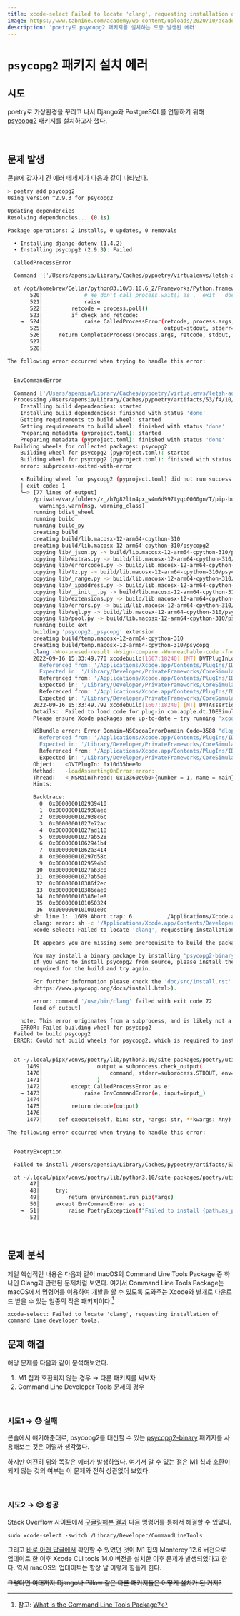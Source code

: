 ```yaml
---
title: xcode-select Failed to locate 'clang', requesting installation of command line developer tools.
image: https://www.tabnine.com/academy/wp-content/uploads/2020/10/academy_1.png
description: 'poetry로 psycopg2 패키지를 설치하는 도중 발생된 에러'
---
```



# `psycopg2` 패키지 설치 에러

## 시도

poetry로 가상환경을 꾸리고 나서 Django와 PostgreSQL를 연동하기 위해 <a href="https://pypi.org/project/psycopg2/" target="_blank">psycopg2</a> 패키지를 설치하고자 했다.

<br/>

## 문제 발생

콘솔에 갑자기 긴 에러 메세지가 다음과 같이 나타났다.

```bash
> poetry add psycopg2
Using version ^2.9.3 for psycopg2

Updating dependencies
Resolving dependencies... (0.1s)

Package operations: 2 installs, 0 updates, 0 removals

  • Installing django-dotenv (1.4.2)
  • Installing psycopg2 (2.9.3): Failed

  CalledProcessError

  Command '['/Users/apensia/Library/Caches/pypoetry/virtualenvs/letsh-admin-zfYQThb9-py3.10/bin/python', '/Users/apensia/.local/pipx/venvs/poetry/lib/python3.10/site-packages/virtualenv/seed/wheels/embed/pip-22.2.2-py3-none-any.whl/pip', 'install', '--use-pep517', '--disable-pip-version-check', '--prefix', '/Users/apensia/Library/Caches/pypoetry/virtualenvs/letsh-admin-zfYQThb9-py3.10', '--no-deps', '/Users/apensia/Library/Caches/pypoetry/artifacts/53/f4/10/6c4fbf8671cd3e90cb0e036883b7aa9e49359e40fa11a699ffb31b2f2e/psycopg2-2.9.3.tar.gz']' returned non-zero exit status 1.

  at /opt/homebrew/Cellar/python@3.10/3.10.6_2/Frameworks/Python.framework/Versions/3.10/lib/python3.10/subprocess.py:524 in run
       520│             # We don't call process.wait() as .__exit__ does that for us.
       521│             raise
       522│         retcode = process.poll()
       523│         if check and retcode:
    →  524│             raise CalledProcessError(retcode, process.args,
       525│                                      output=stdout, stderr=stderr)
       526│     return CompletedProcess(process.args, retcode, stdout, stderr)
       527│
       528│

The following error occurred when trying to handle this error:


  EnvCommandError

  Command ['/Users/apensia/Library/Caches/pypoetry/virtualenvs/letsh-admin-zfYQThb9-py3.10/bin/python', '/Users/apensia/.local/pipx/venvs/poetry/lib/python3.10/site-packages/virtualenv/seed/wheels/embed/pip-22.2.2-py3-none-any.whl/pip', 'install', '--use-pep517', '--disable-pip-version-check', '--prefix', '/Users/apensia/Library/Caches/pypoetry/virtualenvs/letsh-admin-zfYQThb9-py3.10', '--no-deps', '/Users/apensia/Library/Caches/pypoetry/artifacts/53/f4/10/6c4fbf8671cd3e90cb0e036883b7aa9e49359e40fa11a699ffb31b2f2e/psycopg2-2.9.3.tar.gz'] errored with the following return code 1, and output:
  Processing /Users/apensia/Library/Caches/pypoetry/artifacts/53/f4/10/6c4fbf8671cd3e90cb0e036883b7aa9e49359e40fa11a699ffb31b2f2e/psycopg2-2.9.3.tar.gz
    Installing build dependencies: started
    Installing build dependencies: finished with status 'done'
    Getting requirements to build wheel: started
    Getting requirements to build wheel: finished with status 'done'
    Preparing metadata (pyproject.toml): started
    Preparing metadata (pyproject.toml): finished with status 'done'
  Building wheels for collected packages: psycopg2
    Building wheel for psycopg2 (pyproject.toml): started
    Building wheel for psycopg2 (pyproject.toml): finished with status 'error'
    error: subprocess-exited-with-error

    × Building wheel for psycopg2 (pyproject.toml) did not run successfully.
    │ exit code: 1
    ╰─> [77 lines of output]
        /private/var/folders/z_/h7g82ltn4px_w4m6d997tyqc0000gn/T/pip-build-env-jhthind1/overlay/lib/python3.10/site-packages/setuptools/config/setupcfg.py:508: SetuptoolsDeprecationWarning: The license_file parameter is deprecated, use license_files instead.
          warnings.warn(msg, warning_class)
        running bdist_wheel
        running build
        running build_py
        creating build
        creating build/lib.macosx-12-arm64-cpython-310
        creating build/lib.macosx-12-arm64-cpython-310/psycopg2
        copying lib/_json.py -> build/lib.macosx-12-arm64-cpython-310/psycopg2
        copying lib/extras.py -> build/lib.macosx-12-arm64-cpython-310/psycopg2
        copying lib/errorcodes.py -> build/lib.macosx-12-arm64-cpython-310/psycopg2
        copying lib/tz.py -> build/lib.macosx-12-arm64-cpython-310/psycopg2
        copying lib/_range.py -> build/lib.macosx-12-arm64-cpython-310/psycopg2
        copying lib/_ipaddress.py -> build/lib.macosx-12-arm64-cpython-310/psycopg2
        copying lib/__init__.py -> build/lib.macosx-12-arm64-cpython-310/psycopg2
        copying lib/extensions.py -> build/lib.macosx-12-arm64-cpython-310/psycopg2
        copying lib/errors.py -> build/lib.macosx-12-arm64-cpython-310/psycopg2
        copying lib/sql.py -> build/lib.macosx-12-arm64-cpython-310/psycopg2
        copying lib/pool.py -> build/lib.macosx-12-arm64-cpython-310/psycopg2
        running build_ext
        building 'psycopg2._psycopg' extension
        creating build/temp.macosx-12-arm64-cpython-310
        creating build/temp.macosx-12-arm64-cpython-310/psycopg
        clang -Wno-unused-result -Wsign-compare -Wunreachable-code -fno-common -dynamic -DNDEBUG -g -fwrapv -O3 -Wall -isysroot /Library/Developer/CommandLineTools/SDKs/MacOSX12.sdk "-DPSYCOPG_VERSION=2.9.3 (dt dec pq3 ext lo64)" -DPSYCOPG_DEBUG=1 -DPG_VERSION_NUM=140005 -DHAVE_LO64=1 -DPSYCOPG_DEBUG=1 -I/Users/apensia/Library/Caches/pypoetry/virtualenvs/letsh-admin-zfYQThb9-py3.10/include -I/opt/homebrew/opt/python@3.10/Frameworks/Python.framework/Versions/3.10/include/python3.10 -I. -I/opt/homebrew/include/postgresql@14 -I/opt/homebrew/include/postgresql@14/server -I/opt/homebrew/Cellar/icu4c/70.1/include -I/opt/homebrew/opt/openssl@1.1/include -I/opt/homebrew/opt/readline/include -I/opt/homebrew/Cellar/lz4/1.9.4/include -c psycopg/adapter_asis.c -o build/temp.macosx-12-arm64-cpython-310/psycopg/adapter_asis.o
        2022-09-16 15:33:49.770 xcodebuild[1607:18240] [MT] DVTPlugInLoading: Failed to load code for plug-in com.apple.dt.IDESimulatorAvailability (/Applications/Xcode.app/Contents/PlugIns/IDESimulatorAvailability.ideplugin), error = Error Domain=NSCocoaErrorDomain Code=3588 "dlopen(/Applications/Xcode.app/Contents/PlugIns/IDESimulatorAvailability.ideplugin/Contents/MacOS/IDESimulatorAvailability, 0x0109): Symbol not found: (_OBJC_CLASS_$_SimDiskImage)
          Referenced from: '/Applications/Xcode.app/Contents/PlugIns/IDESimulatorAvailability.ideplugin/Contents/MacOS/IDESimulatorAvailability'
          Expected in: '/Library/Developer/PrivateFrameworks/CoreSimulator.framework/Versions/A/CoreSimulator'" UserInfo={NSLocalizedFailureReason=The bundle couldn’t be loaded., NSLocalizedRecoverySuggestion=Try reinstalling the bundle., NSFilePath=/Applications/Xcode.app/Contents/PlugIns/IDESimulatorAvailability.ideplugin/Contents/MacOS/IDESimulatorAvailability, NSDebugDescription=dlopen(/Applications/Xcode.app/Contents/PlugIns/IDESimulatorAvailability.ideplugin/Contents/MacOS/IDESimulatorAvailability, 0x0109): Symbol not found: (_OBJC_CLASS_$_SimDiskImage)
          Referenced from: '/Applications/Xcode.app/Contents/PlugIns/IDESimulatorAvailability.ideplugin/Contents/MacOS/IDESimulatorAvailability'
          Expected in: '/Library/Developer/PrivateFrameworks/CoreSimulator.framework/Versions/A/CoreSimulator', NSBundlePath=/Applications/Xcode.app/Contents/PlugIns/IDESimulatorAvailability.ideplugin, NSLocalizedDescription=The bundle “IDESimulatorAvailability” couldn’t be loaded.}, dyldError = dlopen(/Applications/Xcode.app/Contents/PlugIns/IDESimulatorAvailability.ideplugin/Contents/MacOS/IDESimulatorAvailability, 0x0000): Symbol not found: (_OBJC_CLASS_$_SimDiskImage)
          Referenced from: '/Applications/Xcode.app/Contents/PlugIns/IDESimulatorAvailability.ideplugin/Contents/MacOS/IDESimulatorAvailability'
          Expected in: '/Library/Developer/PrivateFrameworks/CoreSimulator.framework/Versions/A/CoreSimulator'
        2022-09-16 15:33:49.792 xcodebuild[1607:18240] [MT] DVTAssertions: ASSERTION FAILURE in /System/Volumes/Data/SWE/Apps/DT/BuildRoots/BuildRoot2/ActiveBuildRoot/Library/Caches/com.apple.xbs/Sources/DVTFrameworks/DVTFrameworks-21303/DVTFoundation/PlugInArchitecture/DataModel/DVTPlugIn.m:374
        Details:  Failed to load code for plug-in com.apple.dt.IDESimulatorAvailability (/Applications/Xcode.app/Contents/PlugIns/IDESimulatorAvailability.ideplugin)
        Please ensure Xcode packages are up-to-date — try running 'xcodebuild -runFirstLaunch'.

        NSBundle error: Error Domain=NSCocoaErrorDomain Code=3588 "dlopen(/Applications/Xcode.app/Contents/PlugIns/IDESimulatorAvailability.ideplugin/Contents/MacOS/IDESimulatorAvailability, 0x0109): Symbol not found: (_OBJC_CLASS_$_SimDiskImage)
          Referenced from: '/Applications/Xcode.app/Contents/PlugIns/IDESimulatorAvailability.ideplugin/Contents/MacOS/IDESimulatorAvailability'
          Expected in: '/Library/Developer/PrivateFrameworks/CoreSimulator.framework/Versions/A/CoreSimulator'" UserInfo={NSLocalizedFailureReason=The bundle couldn’t be loaded., NSLocalizedRecoverySuggestion=Try reinstalling the bundle., NSFilePath=/Applications/Xcode.app/Contents/PlugIns/IDESimulatorAvailability.ideplugin/Contents/MacOS/IDESimulatorAvailability, NSDebugDescription=dlopen(/Applications/Xcode.app/Contents/PlugIns/IDESimulatorAvailability.ideplugin/Contents/MacOS/IDESimulatorAvailability, 0x0109): Symbol not found: (_OBJC_CLASS_$_SimDiskImage)
          Referenced from: '/Applications/Xcode.app/Contents/PlugIns/IDESimulatorAvailability.ideplugin/Contents/MacOS/IDESimulatorAvailability'
          Expected in: '/Library/Developer/PrivateFrameworks/CoreSimulator.framework/Versions/A/CoreSimulator', NSBundlePath=/Applications/Xcode.app/Contents/PlugIns/IDESimulatorAvailability.ideplugin, NSLocalizedDescription=The bundle “IDESimulatorAvailability” couldn’t be loaded.}
        Object:   <DVTPlugIn: 0x10d35bee0>
        Method:   -loadAssertingOnError:error:
        Thread:   <_NSMainThread: 0x13360c9b0>{number = 1, name = main}
        Hints:

        Backtrace:
          0  0x0000000102939410
          1  0x0000000102938aec
          2  0x0000000102938c6c
          3  0x00000001027e72ac
          4  0x00000001027ad118
          5  0x00000001027ab528
          6  0x00000001862941b4
          7  0x00000001862a3414
          8  0x000000010297d58c
          9  0x00000001029594b0
         10  0x00000001027ab3c0
         11  0x00000001027ab5e0
         12  0x000000010386f2ec
         13  0x000000010386eae0
         14  0x000000010386e1e8
         15  0x0000000101050324
         16  0x0000000101001e0c
        sh: line 1:  1609 Abort trap: 6           /Applications/Xcode.app/Contents/Developer/usr/bin/xcodebuild -sdk /Applications/Xcode.app/Contents/Developer/Platforms/MacOSX.platform/Developer/SDKs/MacOSX.sdk -find clang 2> /dev/null
        clang: error: sh -c '/Applications/Xcode.app/Contents/Developer/usr/bin/xcodebuild -sdk /Applications/Xcode.app/Contents/Developer/Platforms/MacOSX.platform/Developer/SDKs/MacOSX.sdk -find clang 2> /dev/null' failed with exit code 34304: (null) (errno=Invalid argument)
        xcode-select: Failed to locate 'clang', requesting installation of command line developer tools.

        It appears you are missing some prerequisite to build the package from source.

        You may install a binary package by installing 'psycopg2-binary' from PyPI.
        If you want to install psycopg2 from source, please install the packages
        required for the build and try again.

        For further information please check the 'doc/src/install.rst' file (also at
        <https://www.psycopg.org/docs/install.html>).

        error: command '/usr/bin/clang' failed with exit code 72
        [end of output]

    note: This error originates from a subprocess, and is likely not a problem with pip.
    ERROR: Failed building wheel for psycopg2
  Failed to build psycopg2
  ERROR: Could not build wheels for psycopg2, which is required to install pyproject.toml-based projects


  at ~/.local/pipx/venvs/poetry/lib/python3.10/site-packages/poetry/utils/env.py:1473 in _run
      1469│                 output = subprocess.check_output(
      1470│                     command, stderr=subprocess.STDOUT, env=env, **kwargs
      1471│                 )
      1472│         except CalledProcessError as e:
    → 1473│             raise EnvCommandError(e, input=input_)
      1474│
      1475│         return decode(output)
      1476│
      1477│     def execute(self, bin: str, *args: str, **kwargs: Any) -> int:

The following error occurred when trying to handle this error:


  PoetryException

  Failed to install /Users/apensia/Library/Caches/pypoetry/artifacts/53/f4/10/6c4fbf8671cd3e90cb0e036883b7aa9e49359e40fa11a699ffb31b2f2e/psycopg2-2.9.3.tar.gz

  at ~/.local/pipx/venvs/poetry/lib/python3.10/site-packages/poetry/utils/pip.py:51 in pip_install
       47│
       48│     try:
       49│         return environment.run_pip(*args)
       50│     except EnvCommandError as e:
    →  51│         raise PoetryException(f"Failed to install {path.as_posix()}") from e
       52│
```

<br/>

## 문제 분석

제일 핵심적인 내용은 다음과 같이 macOS의 Command Line Tools Package 중 하나인 Clang과 관련된 문제처럼 보였다.
여기서 Command Line Tools Package는 macOS에서 명령어를 이용하여 개발을 할 수 있도록 도와주는 Xcode와 별개로 다운로드 받을 수 있는 일종의 작은 패키지이다.[^1]

[^1]: 참고: <a href="https://developer.apple.com/library/archive/technotes/tn2339/_index.html" target="_blank">What is the Command Line Tools Package?</a>

`xcode-select: Failed to locate 'clang', requesting installation of command line developer tools.`

## 문제 해결

해당 문제를 다음과 같이 분석해보았다.

1. M1 칩과 호환되지 않는 경우 &rarr; 다른 패키지를 써보자
2. Command Line Developer Tools 문제의 경우

<br/>

### 시도1 &rarr; 😓 실패

콘솔에서 얘기해준대로, psycopg2를 대신할 수 있는 <a href="https://pypi.org/project/psycopg2-binary/" target="_blank">psycopg2-binary</a> 패키지를 사용해보는 것은 어떨까 생각했다.

하지만 여전히 위와 똑같은 에러가 발생하였다. 여기서 알 수 있는 점은 M1 칩과 호환이 되지 않는 것의 여부는 이 문제와 전혀 상관없어 보였다.

<br/>

### 시도2 &rarr; 😊 성공

Stack Overflow 사이트에서 <a href="https://apple.stackexchange.com/questions/415563/repeatedly-being-asked-to-install-command-line-tools/446563#446563" target="_blank">구글링해본 결과</a> 다음 명령어를 통해서 해결할 수 있었다.

`sudo xcode-select -switch /Library/Developer/CommandLineTools`

그리고 <a href="https://apple.stackexchange.com/a/446624" target="_blank">바로 아래 답글에서</a> 확인할 수 있었던 것이 M1 칩의 Monterey 12.6 버전으로 업데이트 한 이후 Xcode CLI tools 14.0 버전을 설치한 이후
문제가 발생되었다고 한다. 역시 macOS의 업데이트는 항상 날 이렇게 힘들게 한다.

~~그렇다면 여태까지 Django나 Pillow 같은 다른 패키지들은 어떻게 설치가 된 거지?~~
